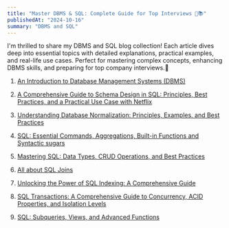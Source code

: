 ```yaml
---
title: "Master DBMS & SQL: Complete Guide for Top Interviews 🚀📚"
publishedAt: "2024-10-16"
summary: "DBMS and SQL"
---
```


I'm thrilled to share my DBMS and SQL blog collection! Each article dives deep into essential topics with detailed explanations, practical examples, and real-life use cases. Perfect for mastering complex concepts, enhancing DBMS skills, and preparing for top company interviews.🚀

1. [An Introduction to Database Management Systems (DBMS)](https://medium.com/@saikumaresh/an-introduction-to-database-management-systems-dbms-5ad0b0aebd38)

2. [A Comprehensive Guide to Schema Design in SQL: Principles, Best Practices, and a Practical Use Case with Netflix](https://medium.com/@saikumaresh/a-comprehensive-guide-to-schema-design-in-sql-principles-best-practices-and-a-practical-use-case-d10f87777cef)

3. [Understanding Database Normalization: Principles, Examples, and Best Practices](https://medium.com/@saikumaresh/understanding-database-normalization-principles-examples-and-best-practices-4c417a6068be)

4. [SQL: Essential Commands, Aggregations, Built-in Functions and Syntactic sugars](https://medium.com/@saikumaresh/sql-essential-commands-aggregations-and-built-in-functions-0205540801c1)

5. [Mastering SQL: Data Types, CRUD Operations, and Best Practices](https://medium.com/@saikumaresh/mastering-sql-data-types-crud-operations-and-best-practices-d6d388c1f029)

6. [All about SQL Joins](https://medium.com/@saikumaresh/all-about-sql-joins-ec12a16ce21f)

7. [Unlocking the Power of SQL Indexing: A Comprehensive Guide](https://medium.com/@saikumaresh/unlocking-the-power-of-sql-indexing-a-comprehensive-guide-2b4be494a159)

8. [SQL Transactions: A Comprehensive Guide to Concurrency, ACID Properties, and Isolation Levels](https://medium.com/@saikumaresh/sql-transactions-a-comprehensive-guide-to-concurrency-acid-properties-and-isolation-levels-ae4fac392637)

9. [SQL: Subqueries, Views, and Advanced Functions](https://medium.com/@saikumaresh/sql-subqueries-views-and-advanced-functions-4fb90e837d5e)